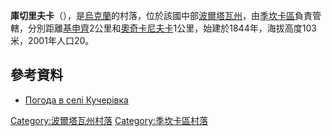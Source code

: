 {{coord|49|44|46|N|34|17|9|E|scale:100000_region:UA|display=title}}

'''庫切里夫卡'''（{{lang-uk|Кучерівка}}），是[[烏克蘭|烏克蘭]]的村落，位於該國中部[[波爾塔瓦州|波爾塔瓦州]]，由[[季坎卡區|季坎卡區]]負責管轄，分別距離[[基申齊|基申齊]]2公里和[[奧奇卡尼夫卡|奧奇卡尼夫卡]]1公里，始建於1844年，海拔高度103米，2001年人口20。

==參考資料==
* [http://weather.in.ua/ua/poltavskaja/12935 Погода в селі Кучерівка] {{Wayback|url=http://weather.in.ua/ua/poltavskaja/12935 |date=20080625021545 }}

{{DEFAULTSORT:Кучерівка}}
[[Category:波爾塔瓦州村落|Category:波爾塔瓦州村落]]
[[Category:季坎卡區村落|Category:季坎卡區村落]]


{{Poltava-geo-stub}}